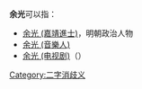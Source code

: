 '''余光'''可以指：
* [[余光_(嘉靖進士)|余光 (嘉靖進士)]]，明朝政治人物
* [[余光_(音樂人)|余光 (音樂人)]]
* [[余光_(电视剧)|余光 (电视剧)]]（{{lang-en|Lights out}}）

{{disambig}}

[[Category:二字消歧义|Category:二字消歧义]]